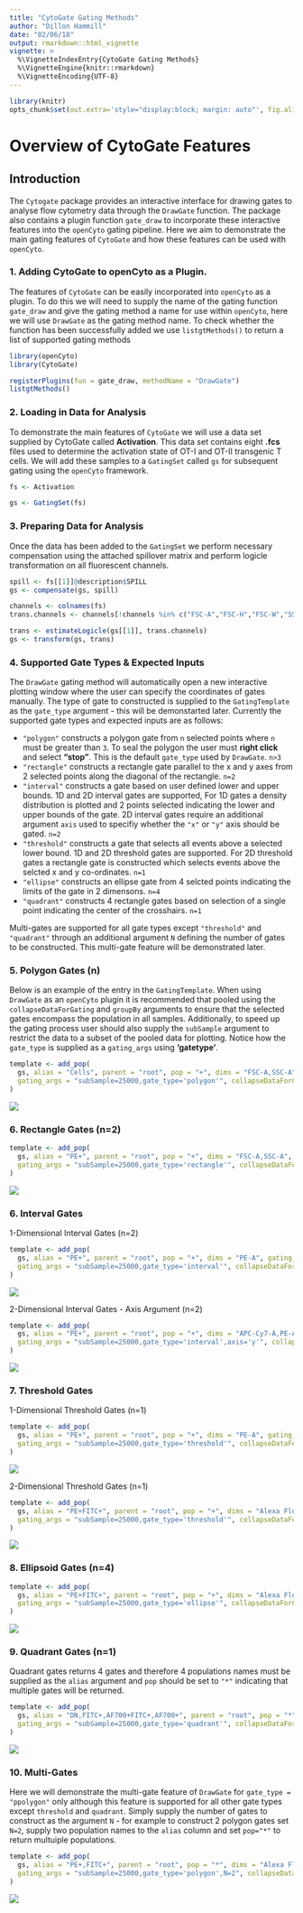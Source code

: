 ```yaml
---
title: "CytoGate Gating Methods"
author: "Dillon Hammill"
date: "02/06/18"
output: rmarkdown::html_vignette
vignette: >
  %\VignetteIndexEntry{CytoGate Gating Methods}
  %\VignetteEngine{knitr::rmarkdown}
  %\VignetteEncoding{UTF-8}
---
```


```r
library(knitr)
opts_chunk$set(out.extra='style="display:block; margin: auto"', fig.align="center", message = FALSE, warning = FALSE)
```

Overview of CytoGate Features
==============================

Introduction
------------------------------

The `Cytogate` package provides an interactive interface for drawing gates to analyse flow cytometry data through the `DrawGate` function. The package also contains a plugin function `gate_draw` to incorporate these interactive features into the `openCyto` gating pipeline. Here we aim to demonstrate the main gating features of `CytoGate` and how these features can be used with `openCyto`.

### 1. Adding **CytoGate** to **openCyto** as a Plugin.

The features of `CytoGate` can be easily incorporated into `openCyto` as a plugin. To do this we will need to supply the name of the gating function `gate_draw` and give the gating method a name for use within `openCyto`, here we will use `DrawGate` as the gating method name. To check whether the function has been successfully added we use `listgtMethods()` to return a list of supported gating methods

```r
library(openCyto)
library(CytoGate)

registerPlugins(fun = gate_draw, methodName = "DrawGate")
listgtMethods()

```

### 2. Loading in Data for Analysis

To demonstrate the main features of `CytoGate` we will use a data set supplied by CytoGate called **Activation**. This data set contains eight **.fcs** files used to determine the activation state of  OT-I and OT-II transgenic T cells. We will add these samples to a `GatingSet` called `gs` for subsequent gating using the `openCyto` framework.

```r
fs <- Activation

gs <- GatingSet(fs)
```

### 3. Preparing Data for Analysis

Once the data has been added to the `GatingSet` we perform necessary compensation using the attached spillover matrix and perform logicle transformation on all fluorescent channels.

```r
spill <- fs[[1]]@description$SPILL
gs <- compensate(gs, spill)

channels <- colnames(fs)
trans.channels <- channels[!channels %in% c("FSC-A","FSC-H","FSC-W","SSC-A","SSC-H","SSC-W","Time")]

trans <- estimateLogicle(gs[[1]], trans.channels)
gs <- transform(gs, trans)
```

### 4. Supported Gate Types & Expected Inputs

The `DrawGate` gating method will automatically open a new interactive plotting window where the user can specify the coordinates of gates manually. The type of gate to constructed is supplied to the `GatingTemplate` as the `gate_type` argument - this will be demonstarted later. Currently the supported gate types and expected inputs are as follows:

- `"polygon"` constructs a polygon gate from `n` selected points where `n` must be greater than `3`. To seal the polygon the user must **right click** and select **"stop"**. This is the default `gate_type` used by `DrawGate`. `n>3`  
- `"rectangle"` constructs a rectangle gate parallel to the x and y axes from 2 selected points along the diagonal of the rectangle. `n=2`
- `"interval"` constructs a gate based on user defined lower and upper bounds. 1D and 2D interval gates are supported, For 1D gates a density distribution is plotted and 2 points selected indicating the lower and upper bounds of the gate. 2D interval gates require an additional argument `axis` used to specifiy whether the `"x"` or `"y"` axis should be gated. `n=2`
- `"threshold"` constructs a gate that selects all events above a selected lower bound. 1D and 2D threshold gates are supported. For 2D threshold gates a rectangle gate is constructed which selects events above the selcted x and y co-ordinates. `n=1`
- `"ellipse"` constructs an ellipse gate from 4 selcted points indicating the limits of the gate in 2 dimensons. `n=4`
- `"quadrant"` constructs 4 rectangle gates based on selection of a single point indicating the center of the crosshairs. `n=1`

Multi-gates are supported for all gate types except `"threshold"` and `"quadrant"` through an additional argument `N` defining the number of gates to be constructed. This multi-gate feature will be demonstrated later.

### 5. Polygon Gates (n)

Below is an example of the entry in the `GatingTemplate`. When using `DrawGate` as an `openCyto` plugin it is recommended that pooled using the `collapseDataForGating` and `groupBy` arguments to ensure that the selected gates encompass the population in all samples. Additionally, to speed up the gating process user should also supply the `subSample` argument to restrict the data to a subset of the pooled data for plotting. Notice how the `gate_type` is supplied as a `gating_args` using **'gatetype'**.

```r
template <- add_pop(
  gs, alias = "Cells", parent = "root", pop = "+", dims = "FSC-A,SSC-A", gating_method = "DrawGate",
  gating_args = "subSample=25000,gate_type='polygon'", collapseDataForGating = TRUE, groupBy = 8
)
```

![](PolygonGate.png)

### 6. Rectangle Gates (n=2)

```r
template <- add_pop(
  gs, alias = "PE+", parent = "root", pop = "+", dims = "FSC-A,SSC-A", gating_method = "DrawGate",
  gating_args = "subSample=25000,gate_type='rectangle'", collapseDataForGating = TRUE, groupBy = 2
)
```

![](RectangleGate.png)

### 6. Interval Gates

1-Dimensional Interval Gates (n=2)

```r
template <- add_pop(
  gs, alias = "PE+", parent = "root", pop = "+", dims = "PE-A", gating_method = "DrawGate",
  gating_args = "subSample=25000,gate_type='interval'", collapseDataForGating = TRUE, groupBy = 2
)
```

![](IntervalGate1D.png)

2-Dimensional Interval Gates - Axis Argument (n=2)

```r
template <- add_pop(
  gs, alias = "PE+", parent = "root", pop = "+", dims = "APC-Cy7-A,PE-A", gating_method = "DrawGate",
  gating_args = "subSample=25000,gate_type='interval',axis='y'", collapseDataForGating = TRUE, groupBy = 2
)
```

![](IntervalGate2D.png)

### 7. Threshold Gates

1-Dimensional Threshold Gates (n=1)

```r
template <- add_pop(
  gs, alias = "PE+", parent = "root", pop = "+", dims = "PE-A", gating_method = "DrawGate",
  gating_args = "subSample=25000,gate_type='threshold'", collapseDataForGating = TRUE, groupBy = 2
)
```

![](ThresholdGate1D.png)

2-Dimensional Threshold Gates (n=1)

```r
template <- add_pop(
  gs, alias = "PE+FITC+", parent = "root", pop = "+", dims = "Alexa Fluor 488-A,PE-A", gating_method = "DrawGate",
  gating_args = "subSample=25000,gate_type='threshold'", collapseDataForGating = TRUE, groupBy = 2
)
```

![](ThresholdGate2D.png)

### 8. Ellipsoid Gates (n=4)

```r
template <- add_pop(
  gs, alias = "PE+FITC+", parent = "root", pop = "+", dims = "Alexa Fluor 488-A,PE-A", gating_method = "DrawGate",
  gating_args = "subSample=25000,gate_type='ellipse'", collapseDataForGating = TRUE, groupBy = 2
)
```

![](EllipsoidGate.png)

### 9. Quadrant Gates (n=1)

Quadrant gates returns 4 gates and therefore 4 populations names must be supplied as the `alias` argument and `pop` should be set to `"*"` indicating that multiple gates will be returned.

```r
template <- add_pop(
  gs, alias = "DN,FITC+,AF700+FITC+,AF700+", parent = "root", pop = "*", dims = "Alexa Fluor 488-A,Alexa Fluor 700-A", gating_method = "DrawGate",
  gating_args = "subSample=25000,gate_type='quadrant'", collapseDataForGating = TRUE, groupBy = 2
)
```

![](QuadrantGates.png)

### 10. Multi-Gates

Here we will demonstrate the multi-gate feature of `DrawGate` for `gate_type = "ppolygon"` only although this feature is supported for all other gate types except `threshold` and `quadrant`. Simply supply the number of gates to construct as the argument `N` - for example to construct 2 polygon gates set `N=2`, supply two population names to the `alias` column and set `pop="*"` to return multuiple populations.

```r
template <- add_pop(
  gs, alias = "PE+,FITC+", parent = "root", pop = "*", dims = "Alexa Fluor 488-A,PE-A", gating_method = "DrawGate",
  gating_args = "subSample=25000,gate_type='polygon',N=2", collapseDataForGating = TRUE, groupBy = 2
)
```

![](MultiGates.png)
